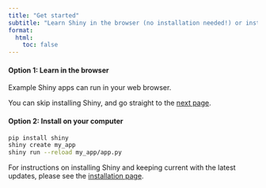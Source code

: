 ```yaml
---
title: "Get started"
subtitle: "Learn Shiny in the browser (no installation needed!) or install on your computer."
format:
  html:
    toc: false
---
```



::: {.grid .column-page-inset-right}

::: {.g-col-12 .get-started-box}

#### Option 1: Learn in the browser

Example Shiny apps can run in your web browser.

You can skip installing Shiny, and go straight to the [next page](overview.qmd).

:::

::: {.g-col-12 .get-started-box}

#### Option 2: Install on your computer


```bash
pip install shiny
shiny create my_app
shiny run --reload my_app/app.py
```

For instructions on installing Shiny and keeping current with the latest updates, please see the [installation page](install.qmd).

:::

:::
